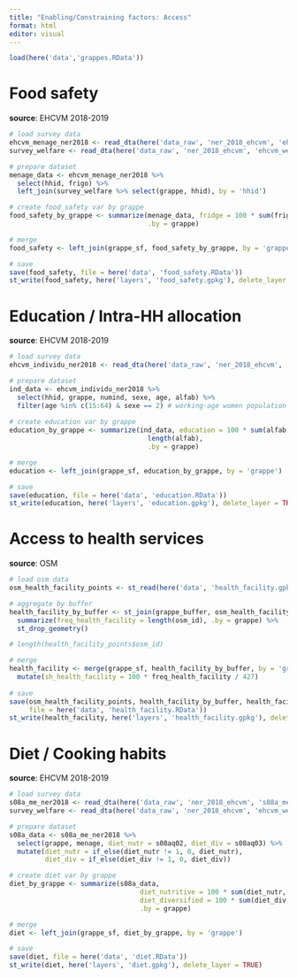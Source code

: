 ```yaml
---
title: "Enabling/Constraining factors: Access"
format: html
editor: visual
---
```


```r

load(here('data','grappes.RData'))

```

# Food safety

**source**: EHCVM 2018-2019

```r

# load survey data
ehcvm_menage_ner2018 <- read_dta(here('data_raw', 'ner_2018_ehcvm', 'ehcvm_menage_ner2018.dta'))
survey_welfare <- read_dta(here('data_raw', 'ner_2018_ehcvm', 'ehcvm_welfare_ner2018.dta'))

# prepare dataset
menage_data <- ehcvm_menage_ner2018 %>%
  select(hhid, frigo) %>% 
  left_join(survey_welfare %>% select(grappe, hhid), by = 'hhid')

# create food_safety var by grappe
food_safety_by_grappe <- summarize(menage_data, fridge = 100 * sum(frigo) / length(frigo),
                                   .by = grappe)

# merge
food_safety <- left_join(grappe_sf, food_safety_by_grappe, by = 'grappe')

# save
save(food_safety, file = here('data', 'food_safety.RData'))
st_write(food_safety, here('layers', 'food_safety.gpkg'), delete_layer = TRUE)

```

# Education / Intra-HH allocation

**source**: EHCVM 2018-2019

```r

# load survey data
ehcvm_individu_ner2018 <- read_dta(here('data_raw', 'ner_2018_ehcvm', 'ehcvm_individu_ner2018.dta'))

# prepare dataset
ind_data <- ehcvm_individu_ner2018 %>% 
  select(hhid, grappe, numind, sexe, age, alfab) %>% 
  filter(age %in% c(15:64) & sexe == 2) # working-age women population
  
# create education var by grappe
education_by_grappe <- summarize(ind_data, education = 100 * sum(alfab, na.rm = T) / 
                                   length(alfab),
                                   .by = grappe)

# merge
education <- left_join(grappe_sf, education_by_grappe, by = 'grappe')

# save
save(education, file = here('data', 'education.RData'))
st_write(education, here('layers', 'education.gpkg'), delete_layer = TRUE)

```

# Access to health services

**source**: OSM

```r

# load osm data
osm_health_facility_points <- st_read(here('data', 'health_facility.gpkg'))

# aggregate by buffer
health_facility_by_buffer <- st_join(grappe_buffer, osm_health_facility_points) %>% 
  summarize(freq_health_facility = length(osm_id), .by = grappe) %>% 
  st_drop_geometry()

# length(health_facility_points$osm_id)

# merge
health_facility <- merge(grappe_sf, health_facility_by_buffer, by = 'grappe') %>% 
  mutate(sh_health_facility = 100 * freq_health_facility / 427)
  
# save
save(osm_health_facility_points, health_facility_by_buffer, health_facility,
     file = here('data', 'health_facility.RData'))
st_write(health_facility, here('layers', 'health_facility.gpkg'), delete_layer = TRUE)

```

# Diet / Cooking habits

**source**: EHCVM 2018-2019

```r

# load survey data
s08a_me_ner2018 <- read_dta(here('data_raw', 'ner_2018_ehcvm', 's08a_me_ner2018.dta'))
survey_welfare <- read_dta(here('data_raw', 'ner_2018_ehcvm', 'ehcvm_welfare_ner2018.dta'))

# prepare dataset
s08a_data <- s08a_me_ner2018 %>%
  select(grappe, menage, diet_nutr = s08aq02, diet_div = s08aq03) %>% 
  mutate(diet_nutr = if_else(diet_nutr != 1, 0, diet_nutr),
         diet_div = if_else(diet_div != 1, 0, diet_div))

# create diet var by grappe
diet_by_grappe <- summarize(s08a_data, 
                                 diet_nutritive = 100 * sum(diet_nutr, na.rm = T) / length(diet_nutr),
                                 diet_diversified = 100 * sum(diet_div, na.rm = T) / length(diet_div),
                                 .by = grappe)

# merge
diet <- left_join(grappe_sf, diet_by_grappe, by = 'grappe')

# save
save(diet, file = here('data', 'diet.RData'))
st_write(diet, here('layers', 'diet.gpkg'), delete_layer = TRUE)


```

